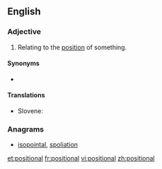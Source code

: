 ==English==

===Adjective===
{{en-adj|-}}

# Relating to the [[position]] of something.

====Synonyms====
* {{l|en|locational}}

====Translations====
{{trans-top|positional}}
* Slovene: {{t|sl|položajen|alt=položájen}}
{{trans-mid}}
{{trans-bottom}}

===Anagrams===
* [[isopointal#English|isopointal]], [[spoliation#English|spoliation]]

[[et:positional]]
[[fr:positional]]
[[vi:positional]]
[[zh:positional]]